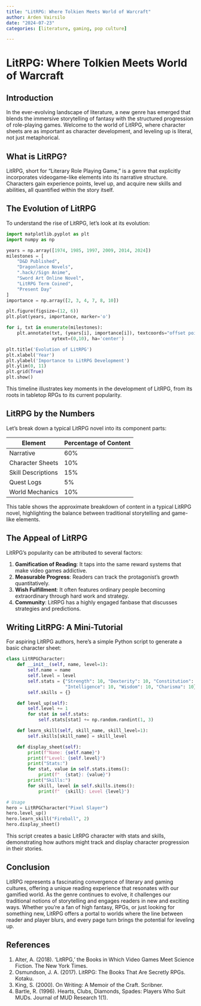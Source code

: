 ```yaml
---
title: "LitRPG: Where Tolkien Meets World of Warcraft"
author: Arden Vairsilo
date: "2024-07-23"
categories: [literature, gaming, pop culture]

---
```


# LitRPG: Where Tolkien Meets World of Warcraft

## Introduction

In the ever-evolving landscape of literature, a new genre has emerged that blends the immersive storytelling of fantasy with the structured progression of role-playing games. Welcome to the world of LitRPG, where character sheets are as important as character development, and leveling up is literal, not just metaphorical.

## What is LitRPG?

LitRPG, short for "Literary Role Playing Game," is a genre that explicitly incorporates videogame-like elements into its narrative structure. Characters gain experience points, level up, and acquire new skills and abilities, all quantified within the story itself.

## The Evolution of LitRPG

To understand the rise of LitRPG, let's look at its evolution:

```python
import matplotlib.pyplot as plt
import numpy as np

years = np.array([1974, 1985, 1997, 2009, 2014, 2024])
milestones = [
    "D&D Published",
    "Dragonlance Novels",
    ".hack//Sign Anime",
    "Sword Art Online Novel",
    "LitRPG Term Coined",
    "Present Day"
]
importance = np.array([2, 3, 4, 7, 8, 10])

plt.figure(figsize=(12, 6))
plt.plot(years, importance, marker='o')

for i, txt in enumerate(milestones):
    plt.annotate(txt, (years[i], importance[i]), textcoords="offset points", 
                 xytext=(0,10), ha='center')

plt.title('Evolution of LitRPG')
plt.xlabel('Year')
plt.ylabel('Importance to LitRPG Development')
plt.ylim(0, 11)
plt.grid(True)
plt.show()
```

This timeline illustrates key moments in the development of LitRPG, from its roots in tabletop RPGs to its current popularity.

## LitRPG by the Numbers

Let's break down a typical LitRPG novel into its component parts:

| Element | Percentage of Content |
|---------|----------------------|
| Narrative | 60% |
| Character Sheets | 10% |
| Skill Descriptions | 15% |
| Quest Logs | 5% |
| World Mechanics | 10% |

This table shows the approximate breakdown of content in a typical LitRPG novel, highlighting the balance between traditional storytelling and game-like elements.

## The Appeal of LitRPG

LitRPG's popularity can be attributed to several factors:

1. **Gamification of Reading**: It taps into the same reward systems that make video games addictive.
2. **Measurable Progress**: Readers can track the protagonist's growth quantitatively.
3. **Wish Fulfillment**: It often features ordinary people becoming extraordinary through hard work and strategy.
4. **Community**: LitRPG has a highly engaged fanbase that discusses strategies and predictions.

## Writing LitRPG: A Mini-Tutorial

For aspiring LitRPG authors, here's a simple Python script to generate a basic character sheet:

```python
class LitRPGCharacter:
    def __init__(self, name, level=1):
        self.name = name
        self.level = level
        self.stats = {"Strength": 10, "Dexterity": 10, "Constitution": 10, 
                      "Intelligence": 10, "Wisdom": 10, "Charisma": 10}
        self.skills = {}

    def level_up(self):
        self.level += 1
        for stat in self.stats:
            self.stats[stat] += np.random.randint(1, 3)

    def learn_skill(self, skill_name, skill_level=1):
        self.skills[skill_name] = skill_level

    def display_sheet(self):
        print(f"Name: {self.name}")
        print(f"Level: {self.level}")
        print("Stats:")
        for stat, value in self.stats.items():
            print(f"  {stat}: {value}")
        print("Skills:")
        for skill, level in self.skills.items():
            print(f"  {skill}: Level {level}")

# Usage
hero = LitRPGCharacter("Pixel Slayer")
hero.level_up()
hero.learn_skill("Fireball", 2)
hero.display_sheet()
```

This script creates a basic LitRPG character with stats and skills, demonstrating how authors might track and display character progression in their stories.

## Conclusion

LitRPG represents a fascinating convergence of literary and gaming cultures, offering a unique reading experience that resonates with our gamified world. As the genre continues to evolve, it challenges our traditional notions of storytelling and engages readers in new and exciting ways. Whether you're a fan of high fantasy, RPGs, or just looking for something new, LitRPG offers a portal to worlds where the line between reader and player blurs, and every page turn brings the potential for leveling up.

## References

1. Alter, A. (2018). 'LitRPG,' the Books in Which Video Games Meet Science Fiction. The New York Times.
2. Osmundson, J. A. (2017). LitRPG: The Books That Are Secretly RPGs. Kotaku.
3. King, S. (2000). On Writing: A Memoir of the Craft. Scribner.
4. Bartle, R. (1996). Hearts, Clubs, Diamonds, Spades: Players Who Suit MUDs. Journal of MUD Research 1(1).